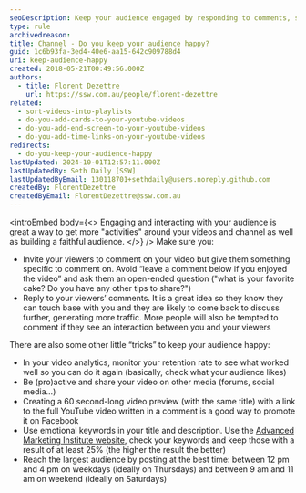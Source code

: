 ```yaml
---
seoDescription: Keep your audience engaged by responding to comments, sharing videos on other platforms, and promoting them with attention-grabbing titles and emotional keywords.
type: rule
archivedreason:
title: Channel - Do you keep your audience happy?
guid: 1c6b93fa-3ed4-40e6-aa15-642c909788d4
uri: keep-audience-happy
created: 2018-05-21T00:49:56.000Z
authors:
  - title: Florent Dezettre
    url: https://ssw.com.au/people/florent-dezettre
related:
  - sort-videos-into-playlists
  - do-you-add-cards-to-your-youtube-videos
  - do-you-add-end-screen-to-your-youtube-videos
  - do-you-add-time-links-on-your-youtube-videos
redirects:
  - do-you-keep-your-audience-happy
lastUpdated: 2024-10-01T12:57:11.000Z
lastUpdatedBy: Seth Daily [SSW]
lastUpdatedByEmail: 130118701+sethdaily@users.noreply.github.com
createdBy: FlorentDezettre
createdByEmail: FlorentDezettre@ssw.com.au
---
```


<introEmbed
  body={<>
Engaging and interacting with your audience is great a way to get more "activities" around your videos and channel as well as building a faithful audience.
  </>}
/>
Make sure you:

* Invite your viewers to comment on your video but give them something specific to comment on. Avoid “leave a comment below if you enjoyed the video” and ask them an open-ended question ("what is your favorite cake? Do you have any other tips to share?")
* Reply to your viewers’ comments. It is a great idea so they know they can touch base with you and they are likely to come back to discuss further, generating more traffic. More people will also be tempted to comment if they see an interaction between you and your viewers

There are also some other little “tricks” to keep your audience happy:

* In your video analytics, monitor your retention rate to see what worked well so you can do it again (basically, check what your audience likes)
* Be (pro)active and share your video on other media (forums, social media...)
* Creating a 60 second-long video preview (with the same title) with a link to the full YouTube video written in a comment is a good way to promote it on Facebook
* Use emotional keywords in your title and description. Use the [Advanced Marketing Institute website](https://aminstitute.com/headline), check your keywords and keep those with a result of at least 25% (the higher the result the better)
* Reach the largest audience by posting at the best time: between 12 pm and 4 pm on weekdays (ideally on Thursdays) and between 9 am and 11 am on weekend (ideally on Saturdays)
